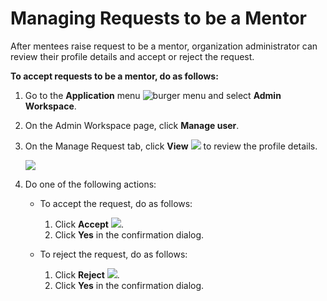 # Managing Requests to be a Mentor

After mentees raise request to be a mentor, organization administrator can review their profile details and accept or reject the request.

**To accept requests to be a mentor, do as follows:**

1. Go to the <b>Application</b> menu ![burger menu](media/burgermenu-icon.png) and select **Admin Workspace**.

2. On the Admin Workspace page, click **Manage user**.

3. On the Manage Request tab, click **View** ![](media/orgadmin-viewmentordetails.png) to review the profile details.

    ![](media/orgadmin-managerequests.png)
    
4. Do one of the following actions:

    * To accept the request, do as follows:
        1. Click **Accept** ![](media/orgadmin-acceptmentor.png).
        2. Click **Yes** in the confirmation dialog.

    * To reject the request, do as follows:
        1. Click **Reject** ![](media/orgadmin-rejectmentor.png).
        2. Click **Yes** in the confirmation dialog.


